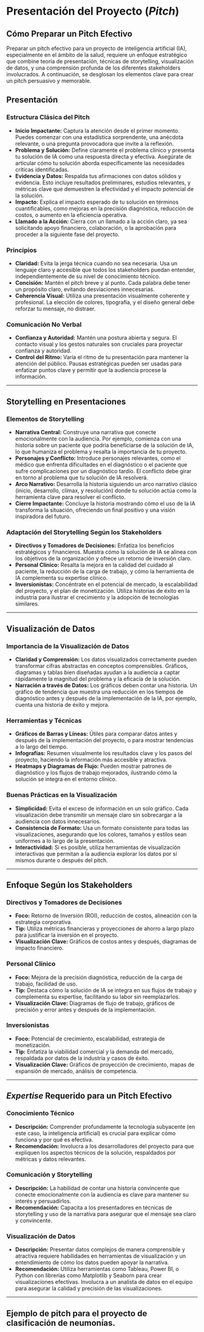 
# Presentación del Proyecto (*Pitch*)

## Cómo Preparar un Pitch Efectivo

Preparar un pitch efectivo para un proyecto de inteligencia artificial (IA), especialmente en el ámbito de la salud, requiere un enfoque estratégico que combine teoría de presentación, técnicas de storytelling, visualización de datos, y una comprensión profunda de los diferentes stakeholders involucrados. A continuación, se desglosan los elementos clave para crear un pitch persuasivo y memorable.



## **Presentación**

### Estructura Clásica del Pitch
   - **Inicio Impactante:** Captura la atención desde el primer momento. Puedes comenzar con una estadística sorprendente, una anécdota relevante, o una pregunta provocadora que invite a la reflexión.
   - **Problema y Solución:** Define claramente el problema clínico y presenta tu solución de IA como una respuesta directa y efectiva. Asegúrate de articular cómo tu solución aborda específicamente las necesidades críticas identificadas.
   - **Evidencia y Datos:** Respalda tus afirmaciones con datos sólidos y evidencia. Esto incluye resultados preliminares, estudios relevantes, y métricas clave que demuestren la efectividad y el impacto potencial de la solución.
   - **Impacto:** Explica el impacto esperado de tu solución en términos cuantificables, como mejoras en la precisión diagnóstica, reducción de costos, o aumento en la eficiencia operativa.
   - **Llamado a la Acción:** Cierra con un llamado a la acción claro, ya sea solicitando apoyo financiero, colaboración, o la aprobación para proceder a la siguiente fase del proyecto.

### Principios
   - **Claridad:** Evita la jerga técnica cuando no sea necesaria. Usa un lenguaje claro y accesible que todos los stakeholders puedan entender, independientemente de su nivel de conocimiento técnico.
   - **Concisión:** Mantén el pitch breve y al punto. Cada palabra debe tener un propósito claro, evitando desviaciones innecesarias.
   - **Coherencia Visual:** Utiliza una presentación visualmente coherente y profesional. La elección de colores, tipografía, y el diseño general debe reforzar tu mensaje, no distraer.

### Comunicación No Verbal
   - **Confianza y Autoridad:** Mantén una postura abierta y segura. El contacto visual y los gestos naturales son cruciales para proyectar confianza y autoridad.
   - **Control del Ritmo:** Varía el ritmo de tu presentación para mantener la atención del público. Pausas estratégicas pueden ser usadas para enfatizar puntos clave y permitir que la audiencia procese la información.

---

## **Storytelling en Presentaciones**

### Elementos de Storytelling
   - **Narrativa Central:** Construye una narrativa que conecte emocionalmente con la audiencia. Por ejemplo, comienza con una historia sobre un paciente que podría beneficiarse de la solución de IA, lo que humaniza el problema y resalta la importancia de tu proyecto.
   - **Personajes y Conflicto:** Introduce personajes relevantes, como el médico que enfrenta dificultades en el diagnóstico o el paciente que sufre complicaciones por un diagnóstico tardío. El conflicto debe girar en torno al problema que tu solución de IA resolverá.
   - **Arco Narrativo:** Desarrolla la historia siguiendo un arco narrativo clásico (inicio, desarrollo, clímax, y resolución) donde tu solución actúa como la herramienta clave para resolver el conflicto.
   - **Cierre Impactante:** Concluye la historia mostrando cómo el uso de la IA transforma la situación, ofreciendo un final positivo y una visión inspiradora del futuro.

### Adaptación del Storytelling Según los Stakeholders
   - **Directivos y Tomadores de Decisiones:** Enfatiza los beneficios estratégicos y financieros. Muestra cómo la solución de IA se alinea con los objetivos de la organización y ofrece un retorno de inversión claro.
   - **Personal Clínico:** Resalta la mejora en la calidad del cuidado al paciente, la reducción de la carga de trabajo, y cómo la herramienta de IA complementa su expertise clínico.
   - **Inversionistas:** Concéntrate en el potencial de mercado, la escalabilidad del proyecto, y el plan de monetización. Utiliza historias de éxito en la industria para ilustrar el crecimiento y la adopción de tecnologías similares.

---

## **Visualización de Datos**

### Importancia de la Visualización de Datos
   - **Claridad y Comprensión:** Los datos visualizados correctamente pueden transformar cifras abstractas en conceptos comprensibles. Gráficos, diagramas y tablas bien diseñadas ayudan a la audiencia a captar rápidamente la magnitud del problema y la eficacia de la solución.
   - **Narración a través de Datos:** Los gráficos deben contar una historia. Un gráfico de tendencia que muestra una reducción en los tiempos de diagnóstico antes y después de la implementación de la IA, por ejemplo, cuenta una historia de éxito y mejora.

### Herramientas y Técnicas
   - **Gráficos de Barras y Líneas:** Útiles para comparar datos antes y después de la implementación del proyecto, o para mostrar tendencias a lo largo del tiempo.
   - **Infografías:** Resumen visualmente los resultados clave y los pasos del proyecto, haciendo la información más accesible y atractiva.
   - **Heatmaps y Diagramas de Flujo:** Pueden mostrar patrones de diagnóstico y los flujos de trabajo mejorados, ilustrando cómo la solución se integra en el entorno clínico.

### Buenas Prácticas en la Visualización
   - **Simplicidad:** Evita el exceso de información en un solo gráfico. Cada visualización debe transmitir un mensaje claro sin sobrecargar a la audiencia con datos innecesarios.
   - **Consistencia de Formato:** Usa un formato consistente para todas las visualizaciones, asegurando que los colores, tamaños y estilos sean uniformes a lo largo de la presentación.
   - **Interactividad:** Si es posible, utiliza herramientas de visualización interactivas que permitan a la audiencia explorar los datos por sí mismos durante o después del pitch.

---

## **Enfoque Según los Stakeholders**

### Directivos y Tomadores de Decisiones
   - **Foco:** Retorno de Inversión (ROI), reducción de costos, alineación con la estrategia corporativa.
   - **Tip:** Utiliza métricas financieras y proyecciones de ahorro a largo plazo para justificar la inversión en el proyecto.
   - **Visualización Clave:** Gráficos de costos antes y después, diagramas de impacto financiero.

### Personal Clínico
   - **Foco:** Mejora de la precisión diagnóstica, reducción de la carga de trabajo, facilidad de uso.
   - **Tip:** Destaca cómo la solución de IA se integra en sus flujos de trabajo y complementa su expertise, facilitando su labor sin reemplazarlos.
   - **Visualización Clave:** Diagramas de flujo de trabajo, gráficos de precisión y error antes y después de la implementación.

### Inversionistas
   - **Foco:** Potencial de crecimiento, escalabilidad, estrategia de monetización.
   - **Tip:** Enfatiza la viabilidad comercial y la demanda del mercado, respaldada por datos de la industria y casos de éxito.
   - **Visualización Clave:** Gráficos de proyección de crecimiento, mapas de expansión de mercado, análisis de competencia.

---

## ***Expertise* Requerido para un Pitch Efectivo**

### Conocimiento Técnico
   - **Descripción:** Comprender profundamente la tecnología subyacente (en este caso, la inteligencia artificial) es crucial para explicar cómo funciona y por qué es efectiva.
   - **Recomendación:** Involucra a los desarrolladores del proyecto para que expliquen los aspectos técnicos de la solución, respaldados por métricas y datos relevantes.

### Comunicación y Storytelling
   - **Descripción:** La habilidad de contar una historia convincente que conecte emocionalmente con la audiencia es clave para mantener su interés y persuadirlos.
   - **Recomendación:** Capacita a los presentadores en técnicas de storytelling y uso de la narrativa para asegurar que el mensaje sea claro y convincente.

### Visualización de Datos
   - **Descripción:** Presentar datos complejos de manera comprensible y atractiva requiere habilidades en herramientas de visualización y un entendimiento de cómo los datos pueden apoyar la narrativa.
   - **Recomendación:** Utiliza herramientas como Tableau, Power BI, o Python con librerías como Matplotlib y Seaborn para crear visualizaciones efectivas. Involucra a un analista de datos en el equipo para asegurar la calidad y precisión de las visualizaciones.

---


## Ejemplo de pitch para el proyecto de clasificación de neumonías.